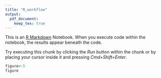 ```yaml
---
title: "R_workflow"
output: 
  pdf_document:
    keep_tex: true
---
```


This is an [R Markdown](http://rmarkdown.rstudio.com) Notebook. When you execute code within the notebook, the results appear beneath the code. 

Try executing this chunk by clicking the *Run* button within the chunk or by placing your cursor inside it and pressing *Cmd+Shift+Enter*. 

```r
figure<-5
figure
```



